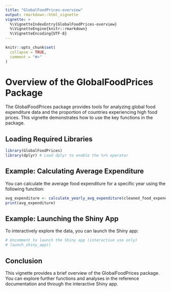 ```yaml
---
title: "GlobalFoodPrices-overview"
output: rmarkdown::html_vignette
vignette: >
  %\VignetteIndexEntry{GlobalFoodPrices-overview}
  %\VignetteEngine{knitr::rmarkdown}
  %\VignetteEncoding{UTF-8}
---
```


```r
knitr::opts_chunk$set(
  collapse = TRUE,
  comment = "#>"
)
```

# Overview of the GlobalFoodPrices Package
The GlobalFoodPrices package provides tools for analyzing global food expenditure data and the proportion of countries experiencing high food prices. This vignette demonstrates how to use the key functions in the package.

## Loading Required Libraries
```r
library(GlobalFoodPrices)
library(dplyr) # Load dplyr to enable the %>% operator

```

## Example: Calculating Average Expenditure
You can calculate the average food expenditure for a specific year using the following function:
```r
avg_expenditure <- calculate_yearly_avg_expenditure(cleaned_food_expenditure, year = 2020)
print(avg_expenditure)

```

## Example: Launching the Shiny App
To interactively explore the data, you can launch the Shiny app:
```r
# Uncomment to launch the Shiny app (interactive use only)
# launch_shiny_app()

```

## Conclusion
This vignette provides a brief overview of the GlobalFoodPrices package. You can explore further functions and analyses in the reference documentation and through the interactive Shiny app.
